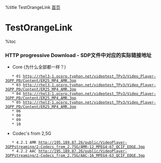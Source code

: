 %title TestOrangeLink
[[index|首页]]
=TestOrangeLink=
%toc

===HTTP progressive Download - SDP文件中对应的实际链接地址===
* Core  (为什么全部都一样？)
    * 01 [[http://rhel3-1.ocorp.typhon.net/videotest_TPv3/Video_Player-3GPP_PD/Content/ER25_MP4_AMR.3gp]]
    * 03 [[http://rhel3-1.ocorp.typhon.net/videotest_TPv3/Video_Player-3GPP_PD/Content/ER25_MP4_AMR.3gp]]
    * 04 [[http://rhel3-1.ocorp.typhon.net/videotest_TPv3/Video_Player-3GPP_PD/Content/ER25_MP4_AMR.3gp]]
    * 05 [[http://rhel3-1.ocorp.typhon.net/videotest_TPv3/Video_Player-3GPP_PD/Content/ER25_MP4_AMR.3gp]]
    * 06
    * 08
    * 09
    * 10
* Codec's from 2,5G
    * 4.2.1 AMR [[http://195.189.87.26/public/VideoPlayer-3GPPstreaming/2-Codecs_from_2.75G/AMR-12_MPEG4-67_QCIF_EDGE.3gp]]
    * 4.2.2 AAC [[http://195.189.87.26/public/VideoPlayer-3GPPstreaming/2-Codecs_from_2.75G/AAC-16_MPEG4-63_QCIF_EDGE.3gp]]
